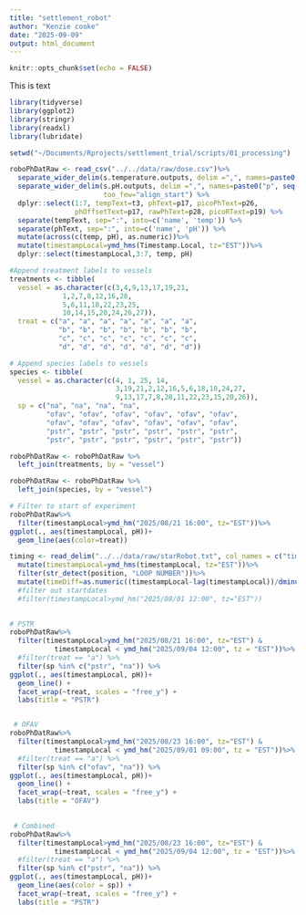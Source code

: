 ```yaml
---
title: "settlement_robot"
author: "Kenzie cooke"
date: "2025-09-09"
output: html_document
---
```


```r
knitr::opts_chunk$set(echo = FALSE)
```
This is text
```r
library(tidyverse)
library(ggplot2)
library(stringr)
library(readxl)
library(lubridate)

setwd("~/Documents/Rprojects/settlement_trial/scripts/01_processing")
```

```r
roboPhDatRaw <- read_csv("../../data/raw/dose.csv")%>%
  separate_wider_delim(s.temperature.outputs, delim =",", names=paste0("t", seq(1:6)), too_many = "merge") %>%
  separate_wider_delim(s.pH.outputs, delim =",", names=paste0("p", seq(1:30)), too_many = "merge",
                       too_few="align_start") %>%
  dplyr::select(1:7, tempText=t3, phText=p17, picoPhText=p26, 
                phOffsetText=p17, rawPhText=p28, picoRText=p19) %>%
  separate(tempText, sep=":", into=c('name', 'temp')) %>%
  separate(phText, sep=":", into=c('name', 'pH')) %>%
  mutate(across(c(temp, pH), as.numeric))%>%
  mutate(timestampLocal=ymd_hms(Timestamp.Local, tz="EST"))%>%
  dplyr::select(timestampLocal,3:7, temp, pH)

#Append treatment labels to vessels
treatments <- tibble(
  vessel = as.character(c(3,4,9,13,17,19,21,
             1,2,7,8,12,16,28,
             5,6,11,18,22,23,25,
             10,14,15,20,24,26,27)),
  treat = c("a", "a", "a", "a", "a", "a", "a",
            "b", "b", "b", "b", "b", "b", "b",
            "c", "c", "c", "c", "c", "c", "c",
            "d", "d", "d", "d", "d", "d", "d"))

# Append species labels to vessels 
species <- tibble(
  vessel = as.character(c(4, 1, 25, 14,
                          3,19,21,2,12,16,5,6,18,10,24,27,
                          9,13,17,7,8,28,11,22,23,15,20,26)),
  sp = c("na", "na", "na", "na",
         "ofav", "ofav", "ofav", "ofav", "ofav", "ofav",
         "ofav", "ofav", "ofav", "ofav", "ofav", "ofav",
         "pstr", "pstr", "pstr", "pstr", "pstr", "pstr",
         "pstr", "pstr", "pstr", "pstr", "pstr", "pstr"))

roboPhDatRaw <- roboPhDatRaw %>%
  left_join(treatments, by = "vessel")

roboPhDatRaw <- roboPhDatRaw %>%
  left_join(species, by = "vessel")

# Filter to start of experiment
roboPhDatRaw%>%
  filter(timestampLocal>ymd_hm("2025/08/21 16:00", tz="EST"))%>%
ggplot(., aes(timestampLocal, pH))+
  geom_line(aes(color=treat))
```

```r

timing <- read_delim("../../data/raw/starRobot.txt", col_names = c("timestampUtc", "timestampLocal", "position"))%>%
  mutate(timestampLocal=ymd_hms(timestampLocal, tz="EST"))%>%
  filter(str_detect(position, "LOOP NUMBER"))%>%
  mutate(timeDiff=as.numeric((timestampLocal-lag(timestampLocal))/dminutes(1)))
  #filter out startdates
  #filter(timestampLocal>ymd_hm("2025/08/01 12:00", tz="EST"))
  

```

```r

# PSTR
roboPhDatRaw%>%
  filter(timestampLocal>ymd_hm("2025/08/21 16:00", tz="EST") &
           timestampLocal < ymd_hm("2025/09/04 12:00", tz = "EST"))%>%
  #filter(treat == "a") %>%
  filter(sp %in% c("pstr", "na")) %>%
ggplot(., aes(timestampLocal, pH))+
  geom_line() +
  facet_wrap(~treat, scales = "free_y") +
  labs(title = "PSTR")


 # OFAV
roboPhDatRaw%>%
  filter(timestampLocal>ymd_hm("2025/08/23 16:00", tz="EST") &
           timestampLocal < ymd_hm("2025/09/01 09:00", tz = "EST"))%>%
  #filter(treat == "a") %>%
  filter(sp %in% c("ofav", "na")) %>%
ggplot(., aes(timestampLocal, pH))+
  geom_line() +
  facet_wrap(~treat, scales = "free_y") +
  labs(title = "OFAV")
 

 # Combined
roboPhDatRaw%>%
  filter(timestampLocal>ymd_hm("2025/08/23 16:00", tz="EST") &
           timestampLocal < ymd_hm("2025/09/04 12:00", tz = "EST"))%>%
  #filter(treat == "a") %>%
  filter(sp %in% c("pstr", "na")) %>%
ggplot(., aes(timestampLocal, pH))+
  geom_line(aes(color = sp)) +
  facet_wrap(~treat, scales = "free_y") +
  labs(title = "PSTR")
 

```

